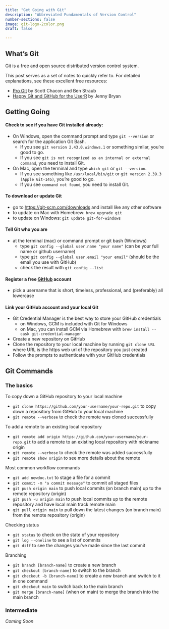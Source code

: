 ```yaml
---
title: "Get Going with Git"
description: "Abbreviated Fundamentals of Version Control"
number-sections: false
image: git-logo-2color.png
draft: false

---
```


## What's Git

Git is a free and open source distributed version control system.

This post serves as a set of notes to quickly refer to. For detailed explanations, see these excellent free resources:

 - [Pro Git](https://git-scm.com/book/en/v2) by Scott Chacon and Ben Straub
 - [Happy Git and GitHub for the UserR](https://happygitwithr.com/) by Jenny Bryan


## Getting Going

#### Check to see if you have Git installed already:

 - On Windows, open the command prompt and type `git --version` or search for the application Git Bash.  
     - If you see `git version 2.43.0.windows.1` or something similar, you're good to go.  
     - If you see `git is not recognized as an internal or external command`, you need to install Git.
 - On Mac, open the terminal and type `which git` or `git --version`.  
     - If you see something like `/usr/local/bin/git` or `git version 2.39.3 (Apple Git-145)`, you're good to go.  
     - If you see `command not found`, you need to install Git.
 
#### To download or update Git

 - go to [https://git-scm.com/downloads](https://git-scm.com/downloads) and install like any other software
 - to update on Mac with Homebrew: `brew upgrade git`
 - to update on Windows: `git update git-for-windows`
 
#### Tell Git who you are

 - at the terminal (mac) or command prompt or git bash (Windows) 
     - type `git config --global user.name "your name"` (can be your full name or github username)
     - type `git config --global user.email "your email"` (should be the email you use with GitHub)
     - check the result with `git config --list`
 
#### Register a free [GitHub](https://github.com) account

 - pick a username that is short, timeless, professional, and (preferably) all lowercase

#### Link your GitHub account and your local Git

 - Git Credential Manager is the best way to store your GitHub credentials
    - on Windows, GCM is included with Git for Windows
    - on Mac, you can install GCM via Homebrew with `brew install --cask git-credential-manager`
 - Create a new repository on GitHub
 - Clone the repository to your local machine by running `git clone URL` where URL is the https web url of the repository you just created
 - Follow the prompts to authenticate with your GitHub credentials


## Git Commands

### The basics

To copy down a GitHub repository to your local machine

 - `git clone https://github.com/your-username/your-repo.git` to copy down a repository from GitHub to your local machine
 - `git remote --verbose` to check the remote was cloned successfully
 
To add a remote to an existing local repository
 
 - `git remote add origin https://github.com/your-username/your-repo.git` to add a remote to an existing local repository with nickname origin
 - `git remote --verbose` to check the remote was added successfully
 - `git remote show origin` to see more details about the remote
 
Most common workflow commands
 
 - `git add newdoc.txt` to stage a file for a commit
 - `git commit -m "a commit message"` to commit all staged files
 - `git push origin main` to push local commits (on branch main) up to the remote repository (origin)
 - `git push -u origin main` to push local commits up to the remote repository and have local main track remote main
 - `git pull origin main` to pull down the latest changes (on branch main) from the remote repository (origin)

Checking status

 - `git status` to check on the state of your repository
 - `git log --oneline` to see a list of commits
 - `git diff` to see the changes you've made since the last commit

Branching

 - `git branch [branch-name]` to create a new branch
 - `git checkout [branch-name]` to switch to the branch
 - `git checkout -b [branch-name]` to create a new branch and switch to it in one command
 - `git checkout main` to switch back to the main branch
 - `git merge [branch-name]` (when on main) to merge the branch into the main branch


### Intermediate

_Coming Soon_ 








